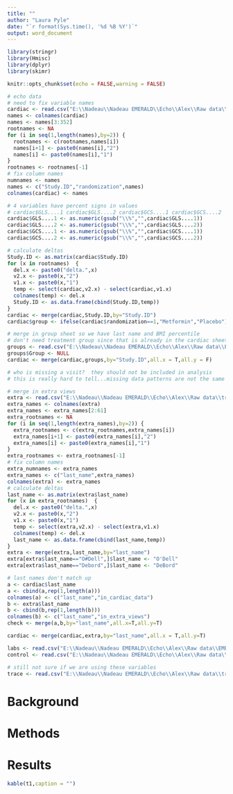 ```yaml
---
title: ""
author: "Laura Pyle"
date: "`r format(Sys.time(), '%d %B %Y')`"
output: word_document
---
```


```r
library(stringr)
library(Hmisc)
library(dplyr)
library(skimr)

knitr::opts_chunk$set(echo = FALSE,warning = FALSE)

# echo data
# need to fix variable names
cardiac <- read.csv("E:\\Nadeau\\Nadeau EMERALD\\Echo\\Alex\\Raw data\\EMERALD DATA SUMMARIZED cardiac.csv")
names <- colnames(cardiac)
names <- names[3:352]
rootnames <- NA
for (i in seq(1,length(names),by=2)) {
  rootnames <- c(rootnames,names[i])
  names[i+1] <- paste0(names[i],"2")
  names[i] <- paste0(names[i],"1")
}
rootnames <- rootnames[-1]
# fix column names  
numnames <- names
names <- c("Study.ID","randomization",names)
colnames(cardiac) <- names

# 4 variables have percent signs in values
# cardiac$GLS....1 cardiac$GLS....2 cardiac$GCS....1 cardiac$GCS....2
cardiac$GLS....1 <- as.numeric(gsub("\\%","",cardiac$GLS....1))
cardiac$GLS....2 <- as.numeric(gsub("\\%","",cardiac$GLS....2))
cardiac$GCS....1 <- as.numeric(gsub("\\%","",cardiac$GCS....1))
cardiac$GCS....2 <- as.numeric(gsub("\\%","",cardiac$GCS....2))

# calculate deltas
Study.ID <- as.matrix(cardiac$Study.ID)
for (x in rootnames)  {
  del.x <- paste0("delta.",x) 
  v2.x <- paste0(x,"2")
  v1.x <- paste0(x,"1")
  temp <- select(cardiac,v2.x) - select(cardiac,v1.x)
  colnames(temp) <- del.x
  Study.ID <- as.data.frame(cbind(Study.ID,temp))
}
cardiac <- merge(cardiac,Study.ID,by="Study.ID")
cardiac$group <- ifelse(cardiac$randomization==1,"Metformin","Placebo")

# merge in group sheet so we have last name and BMI percentile
# don't need treatment group since that is already in the cardiac sheet
groups <- read.csv("E:\\Nadeau\\Nadeau EMERALD\\Echo\\Alex\\Raw data\\EMERALD DATA SUMMARIZED groups.csv")
groups$Group <- NULL
cardiac <- merge(cardiac,groups,by="Study.ID",all.x = T,all.y = F)

# who is missing a visit?  they should not be included in analysis
# this is really hard to tell...missing data patterns are not the same across sheets

# merge in extra views
extra <- read.csv("E:\\Nadeau\\Nadeau EMERALD\\Echo\\Alex\\Raw data\\tracedata_combined_strain.csv")
extra_names <- colnames(extra)
extra_names <- extra_names[2:61]
extra_rootnames <- NA
for (i in seq(1,length(extra_names),by=2)) {
  extra_rootnames <- c(extra_rootnames,extra_names[i])
  extra_names[i+1] <- paste0(extra_names[i],"2")
  extra_names[i] <- paste0(extra_names[i],"1")
}
extra_rootnames <- extra_rootnames[-1]
# fix column names  
extra_numnames <- extra_names
extra_names <- c("last_name",extra_names)
colnames(extra) <- extra_names
# calculate deltas
last_name <- as.matrix(extra$last_name)
for (x in extra_rootnames)  {
  del.x <- paste0("delta.",x) 
  v2.x <- paste0(x,"2")
  v1.x <- paste0(x,"1")
  temp <- select(extra,v2.x) - select(extra,v1.x)
  colnames(temp) <- del.x
  last_name <- as.data.frame(cbind(last_name,temp))
}
extra <- merge(extra,last_name,by="last_name")
extra[extra$last_name=="O#Dell",]$last_name <- "O'Dell"
extra[extra$last_name=="Debord",]$last_name <- "DeBord"

# last names don't match up
a <- cardiac$last_name
a <- cbind(a,rep(1,length(a)))
colnames(a) <- c("last_name","in_cardiac_data")
b <- extra$last_name
b <- cbind(b,rep(1,length(b)))
colnames(b) <- c("last_name","in_extra_views")
check <- merge(a,b,by="last_name",all.x=T,all.y=T)

cardiac <- merge(cardiac,extra,by="last_name",all.x = T,all.y=T)

labs <- read.csv("E:\\Nadeau\\Nadeau EMERALD\\Echo\\Alex\\Raw data\\EMERALD DATA SUMMARIZED labs.csv")
control <- read.csv("E:\\Nadeau\\Nadeau EMERALD\\Echo\\Alex\\Raw data\\EMERALD DATA SUMMARIZED control echo.csv")

# still not sure if we are using these variables
trace <- read.csv("E:\\Nadeau\\Nadeau EMERALD\\Echo\\Alex\\Raw data\\tracedata_combined_trace")

```

# Background

# Methods

# Results

```r
kable(t1,caption = "")
```
<br>
